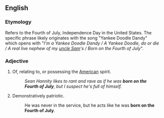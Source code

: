 ==English==

===Etymology===
Refers to the Fourth of July, Independence Day in the United States. The specific phrase likely originates with the song "Yankee Doodle Dandy" which opens with "''I'm a Yankee Doodle Dandy / A Yankee Doodle, do or die / A real live nephew of my [[Uncle Sam|uncle Sam]]'s / Born on the Fourth of July''".

===Adjective===
{{en-adj|pos=[[born]] [[on]] [[the]] [[fourth|Fourth]] [[of]] [[July]]|-}}

# {{rfv-sense}} {{idiomatic}} Of, relating to, or possessing the [[American]] spirit.
#: ''Sean Hannity likes to rant and rave as if he was '''born on the Fourth of July''', but I suspect he's full of himself.''
# {{idiom|US}} Demonstratively patriotic.
#: He was never in the service, but he acts like he was '''born on the Fourth of July'''.